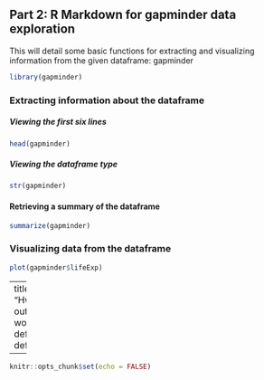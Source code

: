 
## Part 2: R Markdown for gapminder data exploration

This will detail some basic functions for extracting and visualizing information from the given dataframe: gapminder

```r

library(gapminder)
```

### Extracting information about the dataframe 

##### Viewing the first six lines 

```r
head(gapminder)
```

##### Viewing the dataframe type

```r
str(gapminder)
```
#### Retrieving a summary of the dataframe

```r
summarize(gapminder)
```

### Visualizing data from the dataframe

```r
plot(gapminder$lifeExp)
```

---
title: "Hw01_gapminder.md"
output:
  word_document: default
  pdf_document: default
  
---

```r
knitr::opts_chunk$set(echo = FALSE)
```


